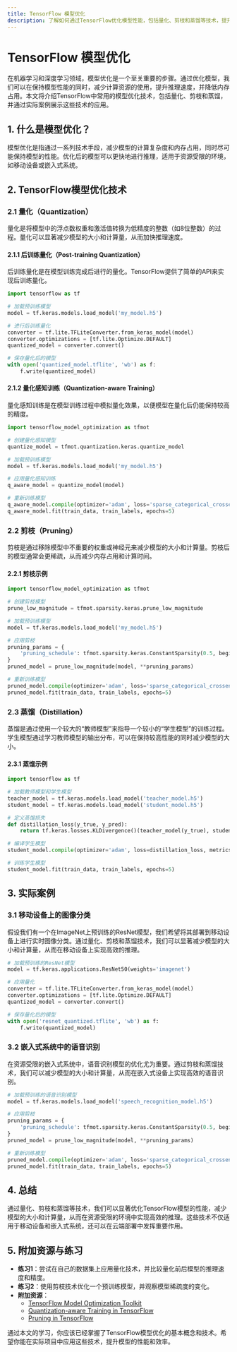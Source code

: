 ```yaml
---
title: TensorFlow 模型优化
description: 了解如何通过TensorFlow优化模型性能，包括量化、剪枝和蒸馏等技术，提升模型推理速度和效率。
---
```


# TensorFlow 模型优化

在机器学习和深度学习领域，模型优化是一个至关重要的步骤。通过优化模型，我们可以在保持模型性能的同时，减少计算资源的使用，提升推理速度，并降低内存占用。本文将介绍TensorFlow中常用的模型优化技术，包括量化、剪枝和蒸馏，并通过实际案例展示这些技术的应用。

## 1. 什么是模型优化？

模型优化是指通过一系列技术手段，减少模型的计算复杂度和内存占用，同时尽可能保持模型的性能。优化后的模型可以更快地进行推理，适用于资源受限的环境，如移动设备或嵌入式系统。

## 2. TensorFlow模型优化技术

### 2.1 量化（Quantization）

量化是将模型中的浮点数权重和激活值转换为低精度的整数（如8位整数）的过程。量化可以显著减少模型的大小和计算量，从而加快推理速度。

#### 2.1.1 后训练量化（Post-training Quantization）

后训练量化是在模型训练完成后进行的量化。TensorFlow提供了简单的API来实现后训练量化。

```python
import tensorflow as tf

# 加载预训练模型
model = tf.keras.models.load_model('my_model.h5')

# 进行后训练量化
converter = tf.lite.TFLiteConverter.from_keras_model(model)
converter.optimizations = [tf.lite.Optimize.DEFAULT]
quantized_model = converter.convert()

# 保存量化后的模型
with open('quantized_model.tflite', 'wb') as f:
    f.write(quantized_model)
```

#### 2.1.2 量化感知训练（Quantization-aware Training）

量化感知训练是在模型训练过程中模拟量化效果，以便模型在量化后仍能保持较高的精度。

```python
import tensorflow_model_optimization as tfmot

# 创建量化感知模型
quantize_model = tfmot.quantization.keras.quantize_model

# 加载预训练模型
model = tf.keras.models.load_model('my_model.h5')

# 应用量化感知训练
q_aware_model = quantize_model(model)

# 重新训练模型
q_aware_model.compile(optimizer='adam', loss='sparse_categorical_crossentropy', metrics=['accuracy'])
q_aware_model.fit(train_data, train_labels, epochs=5)
```

### 2.2 剪枝（Pruning）

剪枝是通过移除模型中不重要的权重或神经元来减少模型的大小和计算量。剪枝后的模型通常会更稀疏，从而减少内存占用和计算时间。

#### 2.2.1 剪枝示例

```python
import tensorflow_model_optimization as tfmot

# 创建剪枝模型
prune_low_magnitude = tfmot.sparsity.keras.prune_low_magnitude

# 加载预训练模型
model = tf.keras.models.load_model('my_model.h5')

# 应用剪枝
pruning_params = {
    'pruning_schedule': tfmot.sparsity.keras.ConstantSparsity(0.5, begin_step=0, frequency=100)
}
pruned_model = prune_low_magnitude(model, **pruning_params)

# 重新训练模型
pruned_model.compile(optimizer='adam', loss='sparse_categorical_crossentropy', metrics=['accuracy'])
pruned_model.fit(train_data, train_labels, epochs=5)
```

### 2.3 蒸馏（Distillation）

蒸馏是通过使用一个较大的“教师模型”来指导一个较小的“学生模型”的训练过程。学生模型通过学习教师模型的输出分布，可以在保持较高性能的同时减少模型的大小。

#### 2.3.1 蒸馏示例

```python
import tensorflow as tf

# 加载教师模型和学生模型
teacher_model = tf.keras.models.load_model('teacher_model.h5')
student_model = tf.keras.models.load_model('student_model.h5')

# 定义蒸馏损失
def distillation_loss(y_true, y_pred):
    return tf.keras.losses.KLDivergence()(teacher_model(y_true), student_model(y_pred))

# 编译学生模型
student_model.compile(optimizer='adam', loss=distillation_loss, metrics=['accuracy'])

# 训练学生模型
student_model.fit(train_data, train_labels, epochs=5)
```

## 3. 实际案例

### 3.1 移动设备上的图像分类

假设我们有一个在ImageNet上预训练的ResNet模型，我们希望将其部署到移动设备上进行实时图像分类。通过量化、剪枝和蒸馏技术，我们可以显著减少模型的大小和计算量，从而在移动设备上实现高效的推理。

```python
# 加载预训练的ResNet模型
model = tf.keras.applications.ResNet50(weights='imagenet')

# 应用量化
converter = tf.lite.TFLiteConverter.from_keras_model(model)
converter.optimizations = [tf.lite.Optimize.DEFAULT]
quantized_model = converter.convert()

# 保存量化后的模型
with open('resnet_quantized.tflite', 'wb') as f:
    f.write(quantized_model)
```

### 3.2 嵌入式系统中的语音识别

在资源受限的嵌入式系统中，语音识别模型的优化尤为重要。通过剪枝和蒸馏技术，我们可以减少模型的大小和计算量，从而在嵌入式设备上实现高效的语音识别。

```python
# 加载预训练的语音识别模型
model = tf.keras.models.load_model('speech_recognition_model.h5')

# 应用剪枝
pruning_params = {
    'pruning_schedule': tfmot.sparsity.keras.ConstantSparsity(0.5, begin_step=0, frequency=100)
}
pruned_model = prune_low_magnitude(model, **pruning_params)

# 重新训练模型
pruned_model.compile(optimizer='adam', loss='sparse_categorical_crossentropy', metrics=['accuracy'])
pruned_model.fit(train_data, train_labels, epochs=5)
```

## 4. 总结

通过量化、剪枝和蒸馏等技术，我们可以显著优化TensorFlow模型的性能，减少模型的大小和计算量，从而在资源受限的环境中实现高效的推理。这些技术不仅适用于移动设备和嵌入式系统，还可以在云端部署中发挥重要作用。

## 5. 附加资源与练习

- **练习1**：尝试在自己的数据集上应用量化技术，并比较量化前后模型的推理速度和精度。
- **练习2**：使用剪枝技术优化一个预训练模型，并观察模型稀疏度的变化。
- **附加资源**：
  - [TensorFlow Model Optimization Toolkit](https://www.tensorflow.org/model_optimization)
  - [Quantization-aware Training in TensorFlow](https://www.tensorflow.org/model_optimization/guide/quantization/training)
  - [Pruning in TensorFlow](https://www.tensorflow.org/model_optimization/guide/pruning)

通过本文的学习，你应该已经掌握了TensorFlow模型优化的基本概念和技术。希望你能在实际项目中应用这些技术，提升模型的性能和效率。